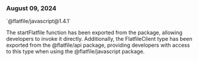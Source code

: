 ### August 09, 2024

<div style={{ display: "table", width: "auto" }}>

  <div style={{ display: "table-row", width: "auto" }}>
      <Snippet file="chips/wrappers.mdx" />
        <div style={{ float: "left", display: "table-column", paddingLeft: "30px", width: "calc(80% - 30px)" }}>
        `@flatfile/javascript@1.4.1`

The startFlatfile function has been exported from the package, allowing developers to invoke it directly. Additionally, the FlatfileClient type has been exported from the @flatfile/api package, providing developers with access to this type when using the @flatfile/javascript package.

</div>

  </div>

</div>
